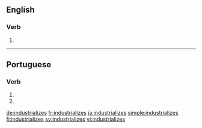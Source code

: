 ==English==

===Verb===
{{head|en|verb form}}

# {{en-third-person singular of|industrialize}}

----

==Portuguese==

===Verb===
{{pt-verb-form}}

# {{inflection of|industrializar||2|s|pres|subj|lang=pt}}
# {{inflection of|industrializar||2|s|negative|impr|lang=pt}}

[[de:industrializes]]
[[fr:industrializes]]
[[ja:industrializes]]
[[simple:industrializes]]
[[fi:industrializes]]
[[sv:industrializes]]
[[vi:industrializes]]
